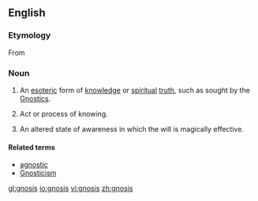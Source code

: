 ==English==

===Etymology===
From {{etyl|grc}} {{term|lang=grc|γνώσις||tr=gnósis|knowledge}}

===Noun===
{{wikipedia}}
{{en-noun|gnoses}}

# {{gnosticism}} An [[esoteric]] form of [[knowledge]] or [[spiritual]] [[truth]], such as sought by the [[Gnostic]]s.
# Act or process of knowing.
# {{occult}} An altered state of awareness in which the will is magically effective.

====Related terms====
* [[agnostic]]
* [[Gnosticism]]

[[gl:gnosis]]
[[io:gnosis]]
[[vi:gnosis]]
[[zh:gnosis]]